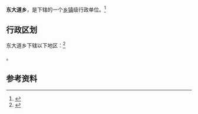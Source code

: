 {{中国乡级行政区|21/13/21/214/000}}

'''东大道乡'''，是{{PRC admin/fullname|21/13/21/214/000|3}}下辖的一个[[乡镇|乡镇]]级行政单位。<ref>{{PRC admin/ref sgc|{{PRC admin/parent|21/13/21/214/000}}}}</ref>

== 行政区划 ==

东大道乡下辖以下地区：<ref>{{PRC admin/ref sgc|21/13/21/214/000}}</ref>

{{PRC admin/children|21/13/21/214/000}}。

== 参考资料 ==

{{reflist}}

{{行政区划小作品}}
{{PRC admin/navcat|21/13/21/214/000}}